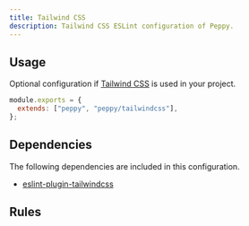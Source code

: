 ```yaml
---
title: Tailwind CSS
description: Tailwind CSS ESLint configuration of Peppy.
---
```


## Usage

Optional configuration if [Tailwind CSS](https://tailwindcss.com/) is used in your project.

```js
module.exports = {
  extends: ["peppy", "peppy/tailwindcss"],
};
```

## Dependencies

The following dependencies are included in this configuration.

- [eslint-plugin-tailwindcss](https://github.com/francoismassart/eslint-plugin-tailwindcss)

## Rules

<Rules configName="tailwindcss" />
